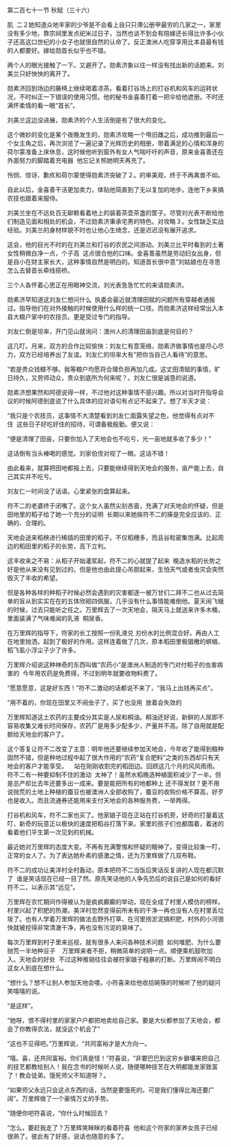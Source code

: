 

第二百七十一节 秋赋（三十六）

肌  二２她知道众地丰家的少爷是不会看上自只只滞公册甲最穷的几家之一，家里没有多少地，靠宗祠里发点祀米过日子，当然也谈不到会有陪嫁还长得比许多小伙子还高这口世纪的小女子也就很自然的认命了。反正澳洲人吃穿享用比本县最有钱的人都要好。嫁给勋首长似乎也不错。

两个人的眼光接触了一下。又避开了。勋素济象以往一样没有找出新的话题来。刘美兰只好怏怏的离开了。

勋素济回到场边的藤椅上继续喝着凉茶。看着打谷场上的打谷机和风车的运转状况，不时纠正一下错误的使用习惯。他的秘书金喜善打着一把伞给他遮册。不时还满怀柔情的看一眼“首长”。

刘美兰这边没进展，勋素济的个人生活倒是有了很大的变化。

这个微妙的变化是某个夜晚发生的，勋素济攻略一个甩旧雌之后，成功推到最后一个女主角之后，再次浏览了一遍记录了光辉历史的相册，带着满足的心情和浑身的荷尔蒙准备上床休息，这时候他听到窗外有女人气喘吁吁的声音，原来金喜善还在外面努力的脚踏着充电器  他忘记关照她明天再充了。

怜悯、惊讶、歉疚和荷尔蒙使得勋素济突破了２。的审美观，终于不再禽兽不如。

自此以后，金喜善干活更加卖力，体贴他简直到了无以复加的地步。连他下乡来搞农技也跟着来服侍。

刘美兰坐在不远处百无聊赖看着地上的装着茶壶茶盏的筐子。尽管刘光表不断给他们制造见面和相处的机会，不过勋素济秉承宅男的特色。对攻略３。女性缺乏实战经验。刘美兰的身材样貌不时也让他心生绮念，还是迟迟没有展开追求。

这会，他的目光不时的在刘美兰和打谷的农民之间游动。刘美兰比平时看到的土著女性稍微白净一点，个子高  这点很合他的口味。金喜善虽然是劳动妇女出身，但是自小在财主家长大，这种事情自然是明白的。知道首长很中意“刘姑娘也在寻思怎么去替首长牵线搭桥。

三个人各怀着心思正在用眼神交流，刘光表急急忙忙的来请勋素济。

勋素济早知道这刘友仁想问什么  执委会最近就清理田赋的问题所有穿越者通报过。指导他们在对外接触的时候使用什么样的统一口径。而勋素济这样经常出入本县大粮户家中的农技员。更是受过专门的指导。

刘友仁倒是坦率，开门见山就询问：澳州人的清理田亩到底是何目的？

这几叮。月来，双方的合作比较愉快：刘友仁有意笼络，勋素济做事情也是尽心尽力，双方已经培养出了友谊。刘友仁的坦率大有“把你当自己人看待”的意思。

“若是贵众钱粮不够。我等粮户均愿将合理负担再加几成。这丈田清赋的事情，旷日持久，又劳师动众，贵众到底所为何来呢？。刘友仁很是诚恳的说道。

勋素济想果然和阿德说得一样，不过他对这种事情不感兴趣。所以对当时开指导会议的时候阿德到底说了什么具体的应对语句有点记不起来了。想了半天才说：

“我只是个农技员，这事情不大清楚看到刘友仁面露失望之色，他觉得有点对不住  这些日子好吃好住的招待，可谓备极殷勤。便又说：

“便是清理了田亩，只要你加入了天地会也不吃亏，光一亩地就多收了多少！”

这话倒有当头棒喝的感觉。刘家伯侄对视了一眼。这话不错！

由此看来，就算把田地都报上去，只要能继续得到天地会的服务，亩产能上去，自己其实并不吃亏。

刘友仁一时间没了话语。心里紧张的盘算起来。

符不二的老婆终于闭嘴了。这个女人虽然尖刻吝啬，充满了对天地会的怀疑，但是田地里的稻子给了她一个充分的证明  长期以来她挨符不二的揍是完全应该的、正确的、合理的。

天地会送来稻秧进行稀插的田里的稻子。不仅稻穗多，而且谷粒密集饱满。比起周边的稻田里的稻子的长势，高下立判。

这丰收来之不易：从稻子开始灌浆起，符不二的心就提了起来  晚造水稻的长势之好是他从来没有见到过的。但是他也由此提心吊胆起来，生怕天气或者虫灾会突然毁灭了丰收的希望。

但是各种各样的种稻子时候必然会遇到的灾害都逐一被万甘们二拜不二也从过去简单的盲从到实实在在的五体欣砌四佩服，几乎没有什么事情能难倒他。夏天闹飞蛾的时候，过去只能听之任之。万里辉去了一次天地会，隔天马上就送来许多木桶，里面装满了气味难闻的乳液  桐尿香。

在万里辉的指导下，符家的长工按照一份乳液兑 刃份水的比例混合好。再由人工在地里抛洒，起到了极好的作用。这样连着做了几次，原本稻田里极猖檄的螟蛾、稻飞虱小浮尘子少了许多。

万里辉介绍说这种神奇的东西叫做“农药小”是澳洲人制造的专门对付稻子的虫害病害的  今年用农药是免费得，不过到明年就要收物料费了。

“愿意愿意，这是好东西！”符不二激动的话都说不来了，“我马上出钱再买点”。

“用不着的，你现在田里又不闹虫子了，买了也没用  放着会失效的

万里辉知道这土农药的主要成分其实是人尿和桐油。桐油还好说，新鲜的人尿即不容易收集又难长时间保存，农药厂是用多少配多少，产量并不高。除了自用就是配额给天地会的客户了。

这个答复让符不二改变了主意：明年他还要继续参加天地会，今年收了能得到粮种固然不错，但是种地过程中起了很大作用的“农药“复合肥料”之类的东西却只有天地会的客户才能享受。    站在刚刚收割完的稻田边。回顾这几个月的风风雨雨。符不二有一种要抑制不住的激动  太神了！虽然水稻晚造种植面积减少了一半。但是总产却比去年还要多出一成来。要是能把所有的地都种上 还不得发财？更不用说抛荒的土地上种植的蚕豆也被澳洲人全部收购了，蚕豆的收购价格不算高，好歹也是收入。而且流通券还能用来支付天地会的各种服务费，一举两得。

打谷机和风车，符不二家也买了。他家娘子现在正站在打谷机旁，好奇的打量着这叮，新奇的玩意正以极快的速度把稻谷打落下来。家里的孩子们也都围着，着迷的看着他们平生第一次见到的机械。

最近她对万里辉的态度大变。不再有充满警惕和怀疑的眼神了。变得比较象一叮，正常的女人了。为了表达她朴素的感激之情，还为万里辉做了几双布鞋。

符不二的成功让美洋村全村轰动，原本把符不二当饭后笑话反复讲的人现在都沉默了  谁是笑话现在已经一目了然。原先笑话他的人争先恐后的说自己是如何的看好符不二，以表示其“远见”。

万里辉在农忙期间作得被认为是疯疯癫癫的举动，现在全成了村里人模仿的榜样。村里兴起了积肥的热潮，美洋村忽然变得前所未有的干净一再也没有人在村里丢垃圾了。也有人学着万里辉的做法去野外打草、在河里捞淤泥搞积肥，村外的小河很快就被挖得非常清澈干净，再也没有污泥的臭味了。

每次万里辉到村子里来巡视，就有很多人来问各种技术问题  如何堆肥、为什么要抛荒一半地种豆子    万里辉来者不拒，稍微简单的说明一点。顺便乘机鼓吹加入。天地会的好处  不过这种推销往往会被符家娘子粗暴的打断。万里辉闹不明白这女人到底在想什么。

“想什么？想不让别人参加天地会喽。小符喜来给他收拾碗筷的时候听了他的疑问笑嘻嘻的说。

“是这样”。

“她呀，恨不得村里的家家户户都把地卖给自己家。要是大伙都参加了天地会，都会了你教得农法，就没这个机会了”

“这也不见得吧。”万里辉说，“共同富裕才是大方向一。

“嘻。喜，还共同富裕。你们真是怪！”符喜说，“非要巴巴到这穷乡僻壤来把自己的技艺都教给别人！我在念书的时候听人说，随便哪种技艺在大明都能发家致富了！教会徒弟。饿死师父不知道呀？。

“如果师父永远只会这点东西的话，当然是要饿死的。可是我们懂得比海还要广阔”。万里辉做了一个豪情万丈的手势。

“随便你吧符喜说，“你什么时候回去？

“怎么，要赶我走了？万里辉笑眯眯的看着符喜  他和这个符家的家养女孩子已经很熟了。彼此有了好感，说话也随意的多了。


